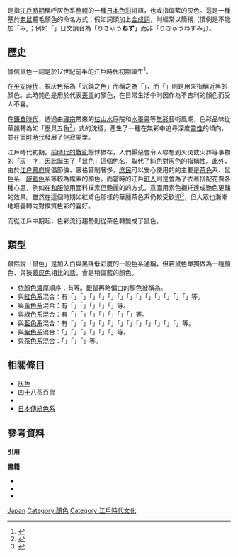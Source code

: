 {{顏色}}
{{Jp|c='''鼠色'''|j=ねずみいろ|lead=yes|help=no}}是指[[江戶時期|江戶時期]]稱呼灰色系整體的一種[[日本传统色系|日本色彩]]術語，也或指偏藍的灰色。這是一種基於[[老鼠|老鼠]]體毛顏色的命名方式；假如詞頭加上[[合成詞|合成詞]]，則經常以{{Jp|c='''○○鼠'''|j='''○○ねず'''|lead=yes|help=no}}簡稱（慣例是不能加「み」；例如「{{Link-ja|利休鼠色|利休鼠|'''利休鼠'''}}」日文讀音為「りきゅう'''ねず'''」而非「りきゅうねずみ」）。
{{Infobox color
|title=鼠色（ねずみいろ）
|textcolor=white
|source=[https://irocore.com/nezumi-iro/ 伝統色のいろは]
|note=[[日本傳統色系|日本傳統色系]]
|mod=hex
|7D7D7D
}}

== 歷史 ==
據信鼠色一詞是於17世紀前半的[[江戶時代|江戶時代]]初期誕生<ref>{{Cite web|title=鼠色(ねずみいろ)とは？|url=https://irocore.com/nezumi-iro/|author=koka|work=伝統色のいろは（日本の色・和色）|publisher=|language=ja}}</ref>。

在[[平安時代|平安時代]]，視灰色系為「沉鈍之色」而稱之為「{{Link-ja|鈍色 (日本)|鈍色|鈍色}}」，而「{{Link-ja|墨色 (日本)|墨色|墨色}}」則是用來指稱近黑的顏色。此時鈍色是用於代表[[喪事|喪事]]的顏色，在日常生活中則因作為不吉利的顏色而受人不喜。

在[[鎌倉時代|鐮倉時代]]，透過由[[禅宗|禪宗]]帶來的[[枯山水|枯山水]]庭院和[[水墨画|水墨畫]]等[[無彩色|無彩]]藝術風潮，色彩品味從華麗轉為如「墨具五色<ref>{{Cite web|title=墨具五色|url=http://terms.naer.edu.tw/detail/1314229/|accessdate=|author=張鍠焜|date=2000-12|format=|work=教育大辭書|publisher=國家教育研究院雙語詞彙、學術名詞暨辭書資訊網|language=zh-TW|archiveurl=https://web.archive.org/web/20170507162415/http://terms.naer.edu.tw/detail/1314229/|archivedate=2017-05-07|dead-url=no}}</ref>」式的沈穩，產生了一種在無彩中追尋深度[[靈性|靈性]]的傾向，並在[[室町時代|室町時代]]發展了[[侘寂|侘寂]]美學。

江戶時代初期，[[戰國時代_(日本)|前時代的戰亂]]餘悸猶存，人們厭惡會令人聯想到火災或火葬等事物的「[[灰燼|灰]]」字，因此誕生了「鼠色」這個色名，取代了鈍色對灰色的指稱性。此外，由於[[江戶幕府|江户幕府]]提倡節儉、嚴格管制奢侈，[[庶民|庶民]]可以安心使用的的主要是[[茶色|茶色]]系、鼠色系、[[靛蓝色#靛青染料色|靛藍色]]系等較為樸素的顏色。而當時的江戶[[町人|町人]]則是會為了衣著搭配花費各種心思，例如在[[和服|和服]]使用面料樸素但{{link-ja|裡料|裏地}}艷麗的的方式，意圖用素色襯托達成艷色更豔的效果。雖然在這個時期如紅鳶色{{color sample|#9A493F}}那樣的華麗茶色系仍較受歡迎<ref>{{Cite web|title=紅鳶(べにとび)とは？|url=https://irocore.com/benitobi/|author=koka|work=伝統色のいろは（日本の色・和色）|language=ja}}</ref>，但大眾也漸漸地培養轉向對樸質色彩的喜好。

而從江戶中期起，色彩流行趨勢則從茶色轉變成了鼠色。
{{clear}}
== 類型 ==
{{Infobox jpcolor
| title=消炭鼠
| japanese=けしずみねず
| hex=4e454a
}}
{{Infobox jpcolor
| title=丼鼠
| japanese=どぶねず
| hex=595455
}}
{{Infobox jpcolor
| title=濃鼠
| japanese=こいねず
| hex=4f455c
}}
{{Infobox jpcolor
| title=源氏鼠
| japanese=げんじねず
| hex=888084
}}
{{Infobox jpcolor
| title=素鼠
| japanese=すねず
| hex=9fa0a0
}}
{{Infobox jpcolor
| title=銀鼠
| japanese=ぎんねず
| hex=afafb0
}}
{{Infobox jpcolor
| title=絹鼠
| japanese=きぬねず
| hex=dddcd6
}}
{{Infobox jpcolor
| title=白鼠
| japanese=しろねず
| hex=dcdddd
}}
{{Infobox jpcolor
| title=白梅鼠
| japanese=しらうめねず
| hex=e5e4e6
}}
{{Infobox jpcolor
| title=梅鼠
| japanese=うめねず
| hex=c099a0
}}
{{Infobox jpcolor
| title=薄梅鼠
| japanese=うすうめねず
| hex=dcd6d9
}}
{{Infobox jpcolor
| title=牡丹鼠
| japanese=ぼたんねず
| hex=d3ccd6
}}
{{Infobox jpcolor
| title=葡萄鼠
| japanese=ぶどうねず
| hex=705b67
}}
{{Infobox jpcolor
| title=紅消鼠
| japanese=べにけしねず
| hex=524748
}}
{{Infobox jpcolor
| title=暁鼠
| japanese=あかつきねず
| hex=d3cfd9
}}
{{Infobox jpcolor
| title=鴇鼠
| japanese=ときねず
| hex=e4d2d8
}}
{{Infobox jpcolor
| title=桜鼠
| japanese=さくらねず
| hex=e9dfe5
}}
{{Infobox jpcolor
| title={{link-ja|利休鼠|利休鼠}}
| japanese=りきゅうねず
| hex=888e7e
}}
{{Infobox jpcolor
| title=柳鼠
| japanese=やなぎねず
| hex=c8d5bb
}}
{{Infobox jpcolor
| title=青磁鼠
| japanese=せいじねず
| hex=bed2c3
}}
{{Infobox jpcolor
| title=千草鼠
| japanese=ちぐさねず
| hex=bed3ca
}}
{{Infobox jpcolor
| title=[[淺蔥鼠|浅葱鼠]]
| japanese=あさぎねず
| hex=94A8B0
}}
{{Infobox jpcolor
| title=藍鼠
| japanese=あいねず
| hex=6c848d
}}
{{Infobox jpcolor
| title=深川鼠
| japanese=ふかがわねず
| hex=97a791
}}
{{Infobox jpcolor
| title=湊鼠
| japanese=みなとねず
| hex=80989b
}}
{{Infobox jpcolor
| title=薄雲鼠
| japanese=うすくもねず
| hex=d4dcda
}}
{{Infobox jpcolor
| title=紺鼠
| japanese=こんねず
| hex=44617b
}}
{{Infobox jpcolor
| title=錆鼠
| japanese=さびねず
| hex=47585c
}}
{{Infobox jpcolor
| title=紫鼠
| japanese=むらさきねず
| hex=71686c
}}
{{Infobox jpcolor
| title={{link-ja|藤鼠|藤鼠}}
| japanese=ふじねず
| hex=a6a5c4
}}
{{Infobox jpcolor
| title=桔梗鼠
| japanese=ききょうねず
| hex=95949a
}}
{{Infobox jpcolor
| title=鳩羽鼠
| japanese=はとばねず
| hex=9e8b8e
}}
{{Infobox jpcolor
| title=茶鼠
| japanese=ちゃねず
| hex=a99e93
}}
{{Infobox jpcolor
| title=江戸鼠
| japanese=えどねず
| hex=928178
}}
{{Infobox jpcolor
| title=薄鼠
| japanese=うすねず
| hex=9790a4
}}
{{Infobox jpcolor
| title={{link-ja|小町鼠|小町鼠}}
| japanese=こまちねず
| hex=e5e2e4
}}
雖然說「鼠色」是加入白與黑降低彩度的一般色系通稱，但若鼠色單獨做為一種顏色、與狹義[[灰色|灰色]]相比的話，會是稍偏藍的顏色。
* 依[[色度_(色彩学)|顏色濃厚]]順序：有{{Jp|c=「消炭鼠」|j=けしずみねず|hg={{link-en|炭灰色|Shades_of_gray#Charcoal|charcoal gray}}|lead=no|help=no}}{{Jp|c=「丼鼠」|j=どぶねず|hg={{link-en|板岩灰色|Shades_of_gray#Slate_gray|slate gray}}|lead=no|help=no}}{{Jp|c=「濃鼠」|j=こねず|hg=dark gray|lead=no|help=no}}{{Jp|c=「素鼠」|j=すねず|hg=gray|lead=no|help=no}}{{Jp|c=「銀鼠」|j=ぎんねず|hg={{link-en|銀灰色|Shades_of_gray#Silver|silver gray}}|lead=no|help=no}}{{Jp|c=「白鼠」|hg=pale gray|j=しらねず|lead=no|help=no}}等。銀鼠再略偏白的顏色被稱為{{Jp|c=「{{link-ja|小町鼠|小町鼠}}」|j=こまちねず|hg=iron|lead=no|help=no}}。
* 與[[:Category:紅色系|紅色系]]混合：有「{{Jp|j=あずきねず|c=小豆鼠|lead=no|help=no}}」「{{Jp|j=えんじねず|c=臙脂鼠|lead=no|help=no}}」「{{Jp|j=しょうじょうねず|c=猩猩鼠|lead=no|help=no}}」「{{Jp|j=べにねず|c=紅鼠|lead=no|help=no}}」「{{Jp|j=うめねず|c=梅鼠|lead=no|help=no}}」「{{Jp|j=うすうめねず|c=薄梅鼠|lead=no|help=no}}」「{{Jp|j=ぼたんねず|c=牡丹鼠|lead=no|help=no}}」「{{Jp|j=ぶどうねず|c=葡萄鼠|lead=no|help=no}}」「{{Jp|j=べにけしねず|c=紅消鼠|lead=no|help=no}}」「{{Jp|j=あかつきねず|c=曉鼠|lead=no|help=no}}」「{{Jp|j=ひのでねず|c=日出鼠|lead=no|help=no}}」「{{Jp|j=ときねず|c=鴇鼠|lead=no|help=no}}」「{{Jp|j=さくらねず|c=櫻鼠|lead=no|help=no}}」等。
* 與[[:Category:黃色系|黃色系]]混合：有「{{Jp|c=山吹鼠|j=やまぶきねず|lead=no|help=no}}」「{{Jp|j=きねず|c=黃鼠|lead=no|help=no}}」「{{Jp|j=たまごねず|c=玉子鼠|lead=no|help=no}}」「{{Jp|j=かべねず|c=壁鼠|lead=no|help=no}}」「{{Jp|j=なまかべねず|c=生壁鼠|lead=no|help=no}}」等。
* 與[[:Category:綠色系|綠色系]]混合：有「{{Jp|j=りきゅうねず|c={{link-ja|利休鼠|利休鼠}}|lead=no|help=no}}」「{{Jp|j=やなぎねず|c=柳鼠|lead=no|help=no}}」「{{Jp|j=しままつねず|c=島松鼠|lead=no|help=no}}」「{{Jp|j=まつばねず|c=松葉鼠|lead=no|help=no}}」「{{Jp|j=くれたけねず|c=吳竹鼠|lead=no|help=no}}」「{{Jp|j=うきくさねず|c=浮草鼠|lead=no|help=no}}」「{{Jp|j=ぐんかつねず|c=軍勝鼠|lead=no|help=no}}」等。
* 與[[:Category:藍色系|藍色系]]混合：有「{{Jp|j=あいねず|c=藍鼠|lead=no|help=no}}」「{{Jp|j=あいけねず|c=藍氣鼠|lead=no|help=no}}」「{{Jp|j=あいおいねず|c=相生鼠|lead=no|help=no}}」「{{Jp|j=あさぎねず|c=[[淺蔥鼠|淺蔥鼠]]|lead=no|help=no}}」「{{Jp|j=なんどねず|c=納戶鼠|lead=no|help=no}}」「{{Jp|j=ふかがわねずみ|c=深川鼠|lead=no|help=no}}」「{{Jp|j=よどねず|c=淀鼠|lead=no|help=no}}」「{{Jp|j=なにわねず|c=浪花鼠|lead=no|help=no}}」「{{Jp|j=かもがわねず|c=鴨川鼠|lead=no|help=no}}」「{{Jp|j=みずいろねず|c=水色鼠|lead=no|help=no}}」「{{Jp|j=そらいろねず|c=空色鼠|lead=no|help=no}}」「{{Jp|j=みなとねずみ|c=湊鼠|lead=no|help=no}}」等。
* 與[[:Category:紫色系|紫色系]]混合：「{{Jp|j=むらさきねず|c=紫鼠|lead=no|help=no}}」「{{Jp|j=げんじねず|c=源氏鼠|lead=no|help=no}}」「{{Jp|j=きぞくねず|c=貴族鼠|lead=no|help=no}}」「{{Jp|j=ふじねず|c={{link-ja|藤鼠|藤鼠}}|lead=no|help=no}}」「{{Jp|j=ききょうねず|c=桔梗鼠|lead=no|help=no}}」「{{Jp|j=はとばねず|c=鳩羽鼠|lead=no|help=no}}」等。
* 與[[:Category:褐色系|茶色系]]混合：「{{Jp|j=ちゃねず|c=茶鼠|lead=no|help=no}}」「{{Jp|j=ちゃけねず|c=茶氣鼠|lead=no|help=no}}」「{{Jp|j=えんしゅうねず|c=遠州鼠|lead=no|help=no}}」等。

== 相關條目 ==

* [[灰色|灰色]]
* [[四十八茶百鼠|四十八茶百鼠]]
* {{Link-ja|禁奢法律#日本|奢侈禁止令#日本|日本禁奢令}}
* [[日本传统色系|日本傳統色系]]


== 參考資料 ==
'''引用'''
<references />
'''書籍'''
* {{Cite book|title=すぐわかる日本の伝統色|last=福田|first=邦夫|publisher={{link-ja|東京美術|東京美術}}|year=2005|isbn=9784808707842|location={{JPN}}|language=ja|trans-title=一看就懂的日本傳統色彩|pages=|url=https://books.google.com.tw/books?id=Kgy_XwAACAAJ}}
* {{Cite book|title=日本の色辞典|last=吉岡|first=幸雄|publisher=紫紅社|year=2000|isbn=9784879405494|location={{JPN}}|authorlink=:ja:吉岡幸雄|url=https://www.amazon.co.jp/dp/B00QK2XICO|language=ja|trans-title=日本色彩辭典|pages=}}
* {{Cite book|title=日本の伝統色：その色名と色調|last=長崎|first=盛輝|publisher=青幻舍|year=2006|isbn=9784861520716|location={{JPN}}|origyear=1996|language=ja|trans-title=日本傳統色彩之色名與色調|pages=|url=https://books.google.com.tw/books?id=aaCaAgAACAAJ}}

[[Category:色彩系|Japan]]
[[Category:顏色|Category:顏色]]
[[Category:江戶時代文化|Category:江戶時代文化]]